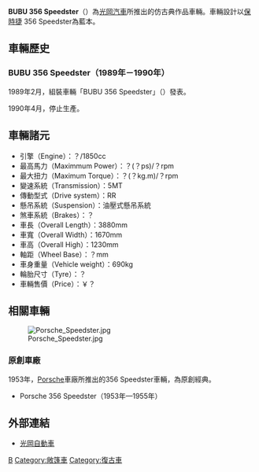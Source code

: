 '''BUBU 356 Speedster'''（'''{{lang|ja|BUBU356スピードスター}}'''）為[[光岡汽車|光岡汽車]]所推出的仿古典作品車輛。車輛設計以[[保時捷|保時捷]] 356 Speedster為藍本。

== 車輛歷史 ==
=== BUBU 356 Speedster（1989年－1990年） ===
1989年2月，組裝車輛「BUBU 356 Speedster」（{{lang|ja|BUBU356スピードスター}}）發表。

1990年4月，停止生產。

== 車輛諸元 ==
*引擎（Engine）：？/1850cc
*最高馬力（Maximmum Power）：？(？ps)/？rpm
*最大扭力（Maximum Torque）：？(？kg.m)/？rpm 
*變速系統（Transmission）：5MT 
*傳動型式（Drive system）：RR 
*懸吊系統（Suspension）：油壓式懸吊系統 
*煞車系統（Brakes）：？
*車長（Overall Length）：3880mm
*車寬（Overall Width）：1670mm
*車高（Overall High）：1230mm
*軸距（Wheel Base）：？mm
*車身重量（Vehicle weight）：690kg
*輪胎尺寸（Tyre）：？
*車輛售價（Price）：￥？

== 相關車輛 ==
[[File:Porsche_Speedster.jpg|thumb]]
=== 原創車廠 ===
1953年，[[保時捷|Porsche]]車廠所推出的356 Speedster車輛，為原創經典。

*Porsche 356 Speedster（1953年—1955年）

==外部連結==
* [http://www.mitsuoka-motor.com 光岡自動車]{{Wayback|url=http://www.mitsuoka-motor.com/ |date=20200921180308 }}

[[Category:光岡汽車|B]]
[[Category:敞篷車|Category:敞篷車]]
[[Category:復古車|Category:復古車]]